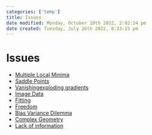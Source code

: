 ```yaml
---
categories: ['temp']
title: Issues
date modified: Monday, October 10th 2022, 2:02:24 pm
date created: Tuesday, July 26th 2022, 8:33:15 pm
---
```


# Issues
- [Multiple Local Minima](Multiple%20Local%20Minima.qmd)
- [Saddle Points](Saddle%20Points.qmd)
- [Vanishingexploding gradients](Vanishingexploding%20gradients.qmd)
- [Image Data](Image%20Data.qmd)
- [Fitting](Fitting.qmd)
- [Freedom](Freedom.qmd)
- [Bias Variance Dilemma](Bias%20Variance%20Dilemma.qmd)
- [Complex Geometry](Complex%20Geometry.qmd)
- [Lack of information](Lack%20of%20information.qmd)



